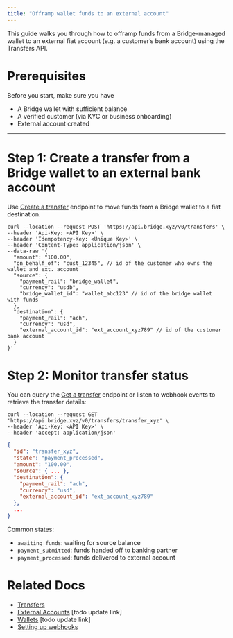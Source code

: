 ```yaml
---
title: "Offramp wallet funds to an external account"
---
```


This guide walks you through how to offramp funds from a Bridge-managed wallet to an external fiat account (e.g. a customer’s bank account) using the Transfers API.

# Prerequisites

Before you start, make sure you have

- A Bridge wallet with sufficient balance
- A verified customer (via KYC or business onboarding)
- External account created

---

# Step 1: Create a transfer from a Bridge wallet to an external bank account

Use [Create a transfer](ref:post_transfers) endpoint to move funds from a Bridge wallet to a fiat destination.

```curl Request
curl --location --request POST 'https://api.bridge.xyz/v0/transfers' \
--header 'Api-Key: <API Key>' \
--header 'Idempotency-Key: <Unique Key>' \
--header 'Content-Type: application/json' \
--data-raw '{
  "amount": "100.00",
  "on_behalf_of": "cust_12345", // id of the customer who owns the wallet and ext. account
  "source": {
    "payment_rail": "bridge_wallet",
    "currency": "usdb",
    "bridge_wallet_id": "wallet_abc123" // id of the bridge wallet with funds
  },
  "destination": {
    "payment_rail": "ach",
    "currency": "usd",
    "external_account_id": "ext_account_xyz789" // id of the customer bank account
  }
}'
```

# Step 2: Monitor transfer status

You can query the [Get a transfer](ref:get_transfers-transferid) endpoint or listen to webhook events to retrieve the transfer details:

```curl Request
curl --location --request GET 'https://api.bridge.xyz/v0/transfers/transfer_xyz' \
--header 'Api-Key: <API Key>' \
--header 'accept: application/json'
```

```json Response
{
  "id": "transfer_xyz",
  "state": "payment_processed",
  "amount": "100.00",
  "source": { ... },
  "destination": {
    "payment_rail": "ach",
    "currency": "usd",
    "external_account_id": "ext_account_xyz789"
  },
  ...
}
```

Common states:

- `awaiting_funds`: waiting for source balance
- `payment_submitted`: funds handed off to banking partner
- `payment_processed`: funds delivered to external account

# Related Docs

- [Transfers](/orchestration/transfer/transfer)
- [External Accounts](doc:external-accounts) [todo update link]
- [Wallets](doc:custodial-wallets) [todo update link]
- [Setting up webhooks](/guides/getstarted/setupwebhooks)